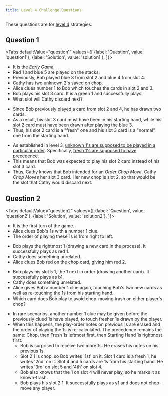 ```yaml
---
title: Level 4 Challenge Questions
---
```




These questions are for [level 4](../level-4.mdx) strategies.

## Question 1

<Tabs
  defaultValue="question1"
  values={[
    {label: 'Question', value: 'question1'},
    {label: 'Solution', value: 'solution1'},
  ]}>
<TabItem value="question1">

- It is the _Early Game_.
- Red 1 and blue 5 are played on the stacks.
- Previously, Bob played blue 3 from slot 2 and blue 4 from slot 4.
- Cathy has two unknown 2's saved on chop.
- Alice clues number 1 to Bob which touches the cards in slot 2 and 3.
- Bob plays his slot 3 card. It is a green 1 and successfully plays.
- What slot will Cathy discard next?

<Question1 />

</TabItem>
<TabItem value="solution1">

- Since Bob previously played a card from slot 2 and 4, he has drawn two cards.
- As a result, his slot 3 card must have been in his starting hand, while his slot 2 card must have been drawn after playing the blue 3.
- Thus, his slot 2 card is a "fresh" one and his slot 3 card is a "normal" one from the starting hand.

<Solution1Part1 />

- As established in level 3, [unknown 1's are supposed to be played in a particular order](../level-3.mdx#playing-multiple-1s). Specifically, [fresh 1's are supposed to have precedence](../level-3.mdx#part-2---the-fresh-1s-rule).
- This means that Bob was expected to play his slot 2 card instead of his slot 3 card.
- Thus, Cathy knows that Bob intended for an _Order Chop Move_. Cathy _Chop Moves_ her slot 3 card. Her new chop is slot 2, so that would be the slot that Cathy would discard next.

<Solution1Part2 />

</TabItem>
</Tabs>

## Question 2

<Tabs
  defaultValue="question2"
  values={[
    {label: 'Question', value: 'question2'},
    {label: 'Solution', value: 'solution2'},
  ]}>
<TabItem value="question2">

- It is the first turn of the game.
- Alice clues Bob's 1s with a number 1 clue.
- The order of playing these 1s is from right to left.

<Question2Part1 />

- Bob plays the rightmost 1 (drawing a new card in the process). It successfully plays as red 1.
- Cathy does something unrelated.
- Alice clues Bob red on the chop card, giving him red 2.

<Question2Part2 />

- Bob plays his slot 5 1, the 1 next in order (drawing another card). It successfully plays as b1.
- Cathy does something unrelated.
- Alice gives Bob a number 1 clue again, touching Bob's two new cards as well as re-touching the 1s from his starting hand.
- Which card does Bob play to avoid chop-moving trash on either player's chop?

<Question2Part3 />

</TabItem>
<TabItem value="solution2">

- In rare scenarios, another number 1 clue may be given before the previously clued 1s have played, to touch fresher 1s drawn by the player.
- When this happens, the play-order notes on previous 1s are erased and the order of playing the 1s is re-calculated. The precedence remains the same: Chop, then Fresh 1s leftmost first, then Starting Hand 1s rightmost first.
  - Bob is surprised to receive two more 1s. He erases his notes on his previous 1s.
  - Slot 2 1 is chop, so Bob writes '1st' on it. Slot 1 card is a fresh 1, he writes '2nd' on it. Slot 4 and 5 cards are 1s from his starting hand. He writes '3rd' on slot 5 and '4th' on slot 4.
  - Bob also knows that the 1 on slot 4 will never play, so he marks it as known-trash.
  - Bob plays his slot 2 1. It successfully plays as y1 and does not chop-move any player.

<Solution2 />

</TabItem>
</Tabs>
